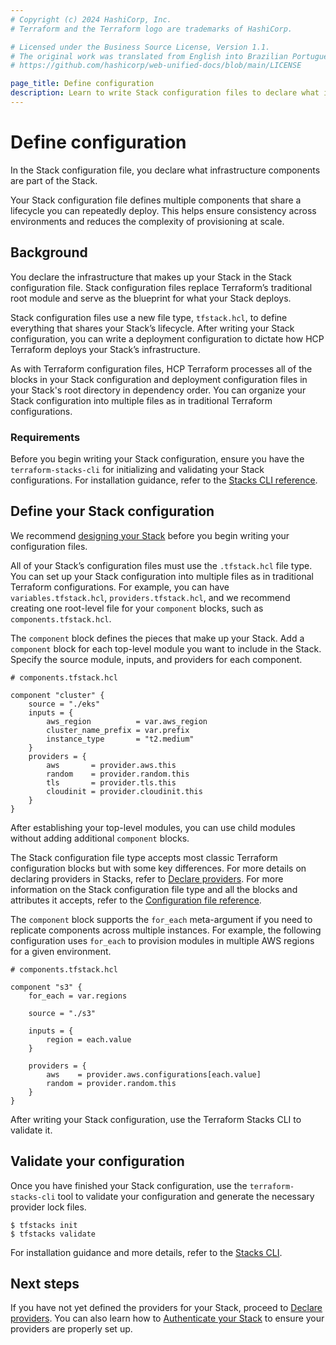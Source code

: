 ```yaml
---
# Copyright (c) 2024 HashiCorp, Inc.
# Terraform and the Terraform logo are trademarks of HashiCorp.

# Licensed under the Business Source License, Version 1.1.
# The original work was translated from English into Brazilian Portuguese.
# https://github.com/hashicorp/web-unified-docs/blob/main/LICENSE

page_title: Define configuration
description: Learn to write Stack configuration files to declare what infrastructure your Stack deploys.
---
```


# Define configuration

In the Stack configuration file, you declare what infrastructure components are part of the Stack.

Your Stack configuration file defines multiple components that share a lifecycle you can repeatedly deploy. This helps ensure consistency across environments and reduces the complexity of provisioning at scale.

## Background

You declare the infrastructure that makes up your Stack in the Stack configuration file. Stack configuration files replace Terraform’s traditional root module and serve as the blueprint for what your Stack deploys.

Stack configuration files use a new file type, `tfstack.hcl`, to define everything that shares your Stack’s lifecycle. After writing your Stack configuration, you can write a deployment configuration to dictate how HCP Terraform deploys your Stack’s infrastructure.

As with Terraform configuration files, HCP Terraform processes all of the blocks in your Stack configuration and deployment configuration files in your Stack's root directory in dependency order. You can organize your Stack configuration into multiple files as in traditional Terraform configurations.

### Requirements

Before you begin writing your Stack configuration, ensure you have the `terraform-stacks-cli` for initializing and validating your Stack configurations. For installation guidance, refer to the [Stacks CLI reference](/terraform/language/stacks/reference/tfstacks-cli).

## Define your Stack configuration

We recommend [designing your Stack](/terraform/language/stacks/design) before you begin writing your configuration files.

All of your Stack’s configuration files must use the `.tfstack.hcl` file type. You can set up your Stack configuration into multiple files as in traditional Terraform configurations. For example, you can have `variables.tfstack.hcl`, `providers.tfstack.hcl`, and we recommend creating one root-level file for your `component` blocks, such as `components.tfstack.hcl`.

The `component` block defines the pieces that make up your Stack. Add a `component` block for each top-level module you want to include in the Stack. Specify the source module, inputs, and providers for each component.

```hcl
# components.tfstack.hcl

component "cluster" {
    source = "./eks"
    inputs = {
        aws_region          = var.aws_region
        cluster_name_prefix = var.prefix
        instance_type       = "t2.medium"
    }
    providers = {
        aws       = provider.aws.this
        random    = provider.random.this
        tls       = provider.tls.this
        cloudinit = provider.cloudinit.this
    }
}
```

After establishing your top-level modules, you can use child modules without adding additional `component` blocks.

The Stack configuration file type accepts most classic Terraform configuration blocks but with some key differences. For more details on declaring providers in Stacks, refer to [Declare providers](/terraform/language/stacks/create/declare-providers). For more information on the Stack configuration file type and all the blocks and attributes it accepts, refer to the [Configuration file reference](/terraform/language/stacks/reference/tfstack).

The `component` block supports the `for_each` meta-argument if you need to replicate components across multiple instances. For example, the following configuration uses `for_each` to provision modules in multiple AWS regions for a given environment.

```hcl
# components.tfstack.hcl

component "s3" {
    for_each = var.regions

    source = "./s3"

    inputs = {
        region = each.value
    }

    providers = {
        aws    = provider.aws.configurations[each.value]
        random = provider.random.this
    }
}
```

After writing your Stack configuration, use the Terraform Stacks CLI to validate it.

## Validate your configuration

Once you have finished your Stack configuration, use the `terraform-stacks-cli` tool to validate your configuration and generate the necessary provider lock files.

```shell-session
$ tfstacks init
$ tfstacks validate
```

For installation guidance and more details, refer to the [Stacks CLI](/terraform/language/stacks/reference/tfstacks-cli).

## Next steps

If you have not yet defined the providers for your Stack, proceed to [Declare providers](/terraform/language/stacks/create/declare-providers). You can also learn how to [Authenticate your Stack](/terraform/language/stacks/deploy/authenticate) to ensure your providers are properly set up.
